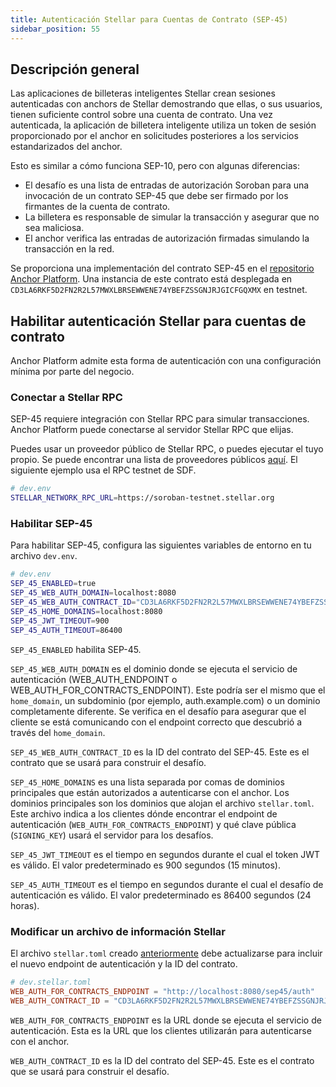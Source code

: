 ```yaml
---
title: Autenticación Stellar para Cuentas de Contrato (SEP-45)
sidebar_position: 55
---
```



## Descripción general

Las aplicaciones de billeteras inteligentes Stellar crean sesiones autenticadas con anchors de Stellar demostrando que ellas, o sus usuarios, tienen suficiente control sobre una cuenta de contrato. Una vez autenticada, la aplicación de billetera inteligente utiliza un token de sesión proporcionado por el anchor en solicitudes posteriores a los servicios estandarizados del anchor.

Esto es similar a cómo funciona SEP-10, pero con algunas diferencias:

- El desafío es una lista de entradas de autorización Soroban para una invocación de un contrato SEP-45 que debe ser firmado por los firmantes de la cuenta de contrato.
- La billetera es responsable de simular la transacción y asegurar que no sea maliciosa.
- El anchor verifica las entradas de autorización firmadas simulando la transacción en la red.

Se proporciona una implementación del contrato SEP-45 en el [repositorio Anchor Platform][sep-45-contract]. Una instancia de este contrato está desplegada en `CD3LA6RKF5D2FN2R2L57MWXLBRSEWWENE74YBEFZSSGNJRJGICFGQXMX` en testnet.

## Habilitar autenticación Stellar para cuentas de contrato

Anchor Platform admite esta forma de autenticación con una configuración mínima por parte del negocio.

### Conectar a Stellar RPC

SEP-45 requiere integración con Stellar RPC para simular transacciones. Anchor Platform puede conectarse al servidor Stellar RPC que elijas.

Puedes usar un proveedor público de Stellar RPC, o puedes ejecutar el tuyo propio. Se puede encontrar una lista de proveedores públicos [aquí][rpc-providers]. El siguiente ejemplo usa el RPC testnet de SDF.

<CodeExample>

```bash
# dev.env
STELLAR_NETWORK_RPC_URL=https://soroban-testnet.stellar.org
```

</CodeExample>

### Habilitar SEP-45

Para habilitar SEP-45, configura las siguientes variables de entorno en tu archivo `dev.env`.

<CodeExample>

```bash
# dev.env
SEP_45_ENABLED=true
SEP_45_WEB_AUTH_DOMAIN=localhost:8080
SEP_45_WEB_AUTH_CONTRACT_ID="CD3LA6RKF5D2FN2R2L57MWXLBRSEWWENE74YBEFZSSGNJRJGICFGQXMX"
SEP_45_HOME_DOMAINS=localhost:8080
SEP_45_JWT_TIMEOUT=900
SEP_45_AUTH_TIMEOUT=86400
```

</CodeExample>

`SEP_45_ENABLED` habilita SEP-45.

`SEP_45_WEB_AUTH_DOMAIN` es el dominio donde se ejecuta el servicio de autenticación (WEB_AUTH_ENDPOINT o WEB_AUTH_FOR_CONTRACTS_ENDPOINT). Este podría ser el mismo que el `home_domain`, un subdominio (por ejemplo, auth.example.com) o un dominio completamente diferente. Se verifica en el desafío para asegurar que el cliente se está comunicando con el endpoint correcto que descubrió a través del `home_domain`.

`SEP_45_WEB_AUTH_CONTRACT_ID` es la ID del contrato del SEP-45. Este es el contrato que se usará para construir el desafío.

`SEP_45_HOME_DOMAINS` es una lista separada por comas de dominios principales que están autorizados a autenticarse con el anchor. Los dominios principales son los dominios que alojan el archivo `stellar.toml`. Este archivo indica a los clientes dónde encontrar el endpoint de autenticación (`WEB_AUTH_FOR_CONTRACTS_ENDPOINT`) y qué clave pública (`SIGNING_KEY`) usará el servidor para los desafíos.

`SEP_45_JWT_TIMEOUT` es el tiempo en segundos durante el cual el token JWT es válido. El valor predeterminado es 900 segundos (15 minutos).

`SEP_45_AUTH_TIMEOUT` es el tiempo en segundos durante el cual el desafío de autenticación es válido. El valor predeterminado es 86400 segundos (24 horas).

### Modificar un archivo de información Stellar

El archivo `stellar.toml` creado [anteriormente][sep1-ap] debe actualizarse para incluir el nuevo endpoint de autenticación y la ID del contrato.

<CodeExample>

```toml
# dev.stellar.toml
WEB_AUTH_FOR_CONTRACTS_ENDPOINT = "http://localhost:8080/sep45/auth"
WEB_AUTH_CONTRACT_ID = "CD3LA6RKF5D2FN2R2L57MWXLBRSEWWENE74YBEFZSSGNJRJGICFGQXMX"
```

</CodeExample>

`WEB_AUTH_FOR_CONTRACTS_ENDPOINT` es la URL donde se ejecuta el servicio de autenticación. Esta es la URL que los clientes utilizarán para autenticarse con el anchor.

`WEB_AUTH_CONTRACT_ID` es la ID del contrato del SEP-45. Este es el contrato que se usará para construir el desafío.

[sep1-ap]: ../sep1/README.mdx
[sep-45]: https://github.com/stellar/stellar-protocol/blob/master/ecosystem/sep-0045.md
[sep-45-contract]: https://github.com/stellar/anchor-platform/tree/feature/c-accounts/soroban
[rpc-providers]: /docs/data/apis/rpc/providers
